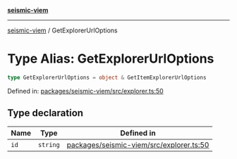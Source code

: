 [**seismic-viem**](/seismic-viem/README.mdx)

---

[seismic-viem](/seismic-viem/globals.mdx) / GetExplorerUrlOptions

# Type Alias: GetExplorerUrlOptions

```ts
type GetExplorerUrlOptions = object & GetItemExplorerUrlOptions
```

Defined in: [packages/seismic-viem/src/explorer.ts:50](https://github.com/SeismicSystems/seismic-client/blob/658575a2378fa3042cad6a13bb56490931591f61/packages/seismic-viem/src/explorer.ts#L50)

## Type declaration

| Name | Type     | Defined in                                                                                                                                                                           |
| ---- | -------- | ------------------------------------------------------------------------------------------------------------------------------------------------------------------------------------ |
| `id` | `string` | [packages/seismic-viem/src/explorer.ts:50](https://github.com/SeismicSystems/seismic-client/blob/658575a2378fa3042cad6a13bb56490931591f61/packages/seismic-viem/src/explorer.ts#L50) |
